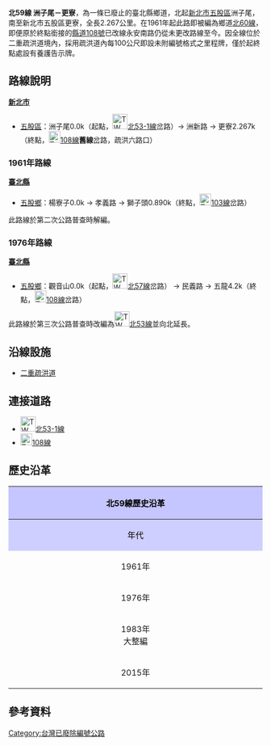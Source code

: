 {{Infobox TwRoad|
|Type=th
|Code=北59線
|Num=tp59
|Name=洲新路
|Level=鄉道
|Length=2.267
|SpeedHigh=50
|Start=[[新北市|新北市]][[五股區|五股區]]洲子尾
|End=新北市五股區更寮
|OldNum={{Jct|country=TWN|TRTP|60}}
|OldNumB=1961
|OldNumE=1982
}}
'''北59線 洲子尾－更寮'''，為一條已廢止的臺北縣鄉道{{r|motc2015}}，北起[[新北市|新北市]][[五股區|五股區]]洲子尾，南至新北市五股區更寮，全長2.267公里{{r|thb}}。在1961年起此路即被編為鄉道[[北60線|北60線]]{{r|gazette1966}}，即便原於終點銜接的[[縣道108號|縣道108號]]已改線永安南路仍從未更改路線至今。因全線位於二重疏洪道境內，採用疏洪道內每100公尺即設未附編號格式之里程牌，僅於起終點處設有養護告示牌。

== 路線說明 ==
;'''[[新北市|新北市]]'''
*[[五股區|五股區]]：洲子尾0.0k（起點，[[File:TW_THWtp53-1.png|30px]][[北53線#支線|北53-1線]]岔路）→ 洲新路 → 更寮2.267k（終點，[[File:TW_CHW108.svg|23px]][[縣道108號|108線]]'''舊線'''岔路，疏洪六路口）

=== 1961年路線 ===
;'''[[新北市|臺北縣]]'''
*[[五股區|五股鄉]]：楊寮子0.0k → 孝義路{{r|gazette1966}} → 獅子頭0.890k（終點，[[File:TW_CHW103.svg|23px]][[縣道103號|103線]]岔路）
此路線於第二次公路普查時解編{{r|gazette1976}}。

=== 1976年路線 ===
;'''[[新北市|臺北縣]]'''
*[[五股區|五股鄉]]：觀音山0.0k（起點，[[File:TW_THWtp57.png|30px]][[北57線|北57線]]岔路） → 民義路{{r|gazette1976}} → 五龍4.2k（終點，[[File:TW_CHW108.svg|23px]][[縣道108號|108線]]岔路）
此路線於第三次公路普查時改編為[[File:TW_THWtp53.png|30px]][[北53線|北53線]]並向北延長。

== 沿線設施 ==
*[[二重疏洪道|二重疏洪道]]

== 連接道路 ==
*[[File:TW_THWtp53-1.png|30px]][[北53線#支線|北53-1線]]
*[[File:TW_CHW108.svg|23px]][[縣道108號|108線]]

== 歷史沿革 ==
{| class="wikitable" style="width: 100%"
! style="text-align:center; background:#C5C5FF; color:black" colspan=3 align=center | 北59線歷史沿革
|- 
! style="text-align:center; background:#CFCFFF; color:black" width="8%" | 年代 !! style="text-align:center; background:#D3D3FF; color:black" width="66%" | 本編號沿革 !! style="text-align:center; background:#D3D3FF; color:black" width="26%" | 本路線沿革
|- 
! 1961年{{r|gazette1966}}
| 楊寮子－獅子頭間0.890k（今[[北56線|北56線]]孝義路） || rowspan=2| 編屬[[File:TW_THWtp60.png|30px]][[北60線|北60線]]
|-
! 1976年{{r|gazette1976}}
| 改編為觀音山－五龍間4.2k（今[[File:TW_THWtp53.png|30px]][[北53線|北53線]]）
|-
! 1983年<br>大整編
| colspan=2| 原線改編[[File:TW_THWtp53.png|30px]][[北53線|北53線]]，並將原[[File:TW_THWtp60.png|30px]][[北60線|北60線]]更改編號為北59線。
|-
! 2015年
| colspan=2| 公告'''北59線'''全線廢止{{r|motc2015}}。
|}

== 參考資料 ==
{{reflist|refs=

<ref name="motc2015">{{cite web|url=https://odmdoc.motc.gov.tw/IFDEWebBBS_MOTC/ExternalBBS.aspx?ThirdDocId=104RD05557|publisher=中華民國交通部|website=中華民國交通部公告發布令|title=公告新北市市道及區道，原臺北縣縣道、鄉道廢止案。（含原臺北縣縣道公路路線表、原臺北縣鄉道公路路線表、新北市市道公路路線表及新北市區道公路路線表4式各1份）|date=2015-09-07|accessdate=2020-08-25|series=交路字第1040027670號|archive-url=https://web.archive.org/web/20190502073724/https://odmdoc.motc.gov.tw/IFDEWebBBS_MOTC/ExternalBBS.aspx?ThirdDocId=104RD05557|archive-date=2019-05-02|dead-url=yes}}</ref>

<ref name="thb">{{cite web |url=https://docs.google.com/spreadsheets/d/1KW8DWXKcd6r0ivPpvJg1a_GfcNJDMuSKycOp3yFqm_s/pub |title=臺北縣鄉道公路路線表 |accessdate=2020-08-25 |date=2010-07-19 |publisher=公路總局 }}</ref>

<ref name="gazette1966">{{cite web|url=http://gaz.ncl.edu.tw/detail.jsp?sysid=E0921514 |title=公告臺灣省縣鄉道及專用公路路線-{里程表}- |accessdate=2010-08-16 |date=1966-08-01 |work=政府公報資訊網 |publisher=臺灣省政府}}</ref>

<ref name="gazette1976">{{cite web |url=http://gaz.ncl.edu.tw/detail.jsp?sysid=E0814166 |title=公告「65年度臺灣省公路資料統計表」 |accessdate=2010-08-19 |date=1977-09-09 |work=政府公報資訊網 |publisher=臺灣省政府 |archive-date=2021-01-24 |archive-url=https://web.archive.org/web/20210124163606/https://gaz.ncl.edu.tw/detail.jsp?sysid=E0814166 |dead-url=yes }}</ref>

}}

{{新北市區道}}
[[Category:台灣已廢除編號公路|Category:台灣已廢除編號公路]]